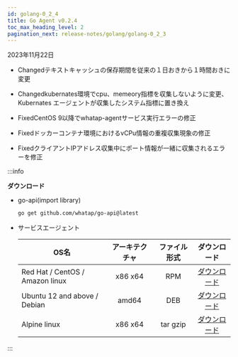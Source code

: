 ```yaml
---
id: golang-0_2_4
title: Go Agent v0.2.4
toc_max_heading_level: 2
pagination_next: release-notes/golang/golang-0_2_3
---
```


2023年11月22日

-   <Status>Changed</Status>テキストキャッシュの保存期間を従来の１日おきから１時間おきに変更

-   <Status>Changed</Status>kubernates環境でcpu、memeory指標を収集しないように変更、Kubernates エージェントが収集したシステム指標に置き換え

-   <Status>Fixed</Status>CentOS 9以降でwhatap-agentサービス実行エラーの修正

-   <Status>Fixed</Status>ドッカーコンテナ環境におけるvCPu情報の重複収集現象の修正

-   <Status>Fixed</Status>クライアントIPアドレス収集中にポート情報が一緒に収集されるエラーを修正

:::info

**ダウンロード**

-   go-api(import library)

    ```bash
    go get github.com/whatap/go-api@latest
    ```

-   サービスエージェント

    | OS名                             | アーキテクチャ |  ファイル形式  |                                     ダウンロード                                    |
    | ------------------------------- | :-----: | :------: | :---------------------------------------------------------------------------: |
    | Red Hat / CentOS / Amazon linux | x86 x64 |    RPM   | [ダウンロード](http://repo.whatap.io/centos/6/x86_64/whatap-agent-0.2-4.x86_64.rpm) |
    | Ubuntu 12 and above / Debian    |  amd64  |    DEB   |  [ダウンロード](http://repo.whatap.io/debian/unstable/whatap-agent_0.2.4_amd64.deb) |
    | Alpine linux                    | x86 x64 | tar gzip |    [ダウンロード](http://repo.whatap.io/alpine/x86_64/whatap-agent-0.2.4.tar.gz)    |

:::
